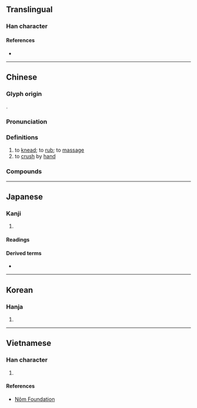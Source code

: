 {{character info/new}}
==Translingual==

===Han character===
{{Han char|rn=64|rad=手|as=09|sn=12|four=57094|canj=QNHD|ids=⿰扌柔}}

====References====
* {{Han ref|kx=0441.100|dkj=12332|dj=0792.050|hdz=31926.100|uh=63C9|ud=25545|bh=B47C|bd=46204}}

----

==Chinese==
{{zh-forms}}

===Glyph origin===
{{Han etym}}
{{Han compound|手|柔|ls=psc|c1=s|c2=p|t1=hand}}.

===Pronunciation===
{{zh-pron
|m=róu
|ma=y
|m-s=
|c=jau4,jau6
|c-t=
|g=
|h=pfs=
|j=
|mb=
|md=
|mn=xm,qz,tp:liû/kh,zz:jiû
|mn-t=
|w=3nyieu
|x=
|mc=y
|oc=y
|cat=v
}}

===Definitions===
{{zh-hanzi}}

# to [[knead]]; to [[rub]]; to [[massage]]
# to [[crush]] by [[hand]]

===Compounds===
{{zh-der|心癢難揉|揉弦|揉捻|揉著癢處|撫揉|矯揉|揉眵抹淚|揉搓|摑打撾揉|搓揉|撾耳揉腮|磨揉遷革|矯揉造作|挹淚揉眵|抹淚揉眵|揉輪|揉雜|揉揉|揉合|掰開揉碎}}

{{zh-cat|Intermediate}}

----

==Japanese==

===Kanji===
{{ja-kanji|grade=|rs=手09}}

# {{rfdef|ja|sort=手09}}

====Readings====
{{ja-readings
|goon=にゅう<にう
|kanon=じゅう<じう
|kun=も-む, も-める
}}

====Derived terms====
* {{ja-r|揉み上げ|もみあげ}}

----

==Korean==

===Hanja===
{{ko-hanja|hangeul=유|eumhun=|rv=yu|mr=yu|y=yu}}

# {{rfdef|ko|sort=手09}}

----

==Vietnamese==

===Han character===
{{vi-hantu|rs=手09|nhu}}

# {{rfdef|vi|sort=手09}}

====References====
* [http://nomfoundation.org/common/nom_details.php?codepoint=63c9 Nôm Foundation]